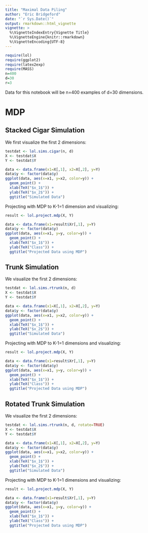 ```yaml
---
title: "Maximal Data Piling"
author: "Eric Bridgeford"
date: "`r Sys.Date()`"
output: rmarkdown::html_vignette
vignette: >
  %\VignetteIndexEntry{Vignette Title}
  %\VignetteEngine{knitr::rmarkdown}
  %\VignetteEncoding{UTF-8}
---
```


```r
require(lol)
require(ggplot2)
require(latex2exp)
require(MASS)
n=400
d=30
r=3
```

Data for this notebook will be n=400 examples of d=30 dimensions.

# MDP

## Stacked Cigar Simulation

We first visualize the first 2 dimensions:

```r
testdat <- lol.sims.cigar(n, d)
X <- testdat$X
Y <- testdat$Y

data <- data.frame(x1=X[,1], x2=X[,2], y=Y)
data$y <- factor(data$y)
ggplot(data, aes(x=x1, y=x2, color=y)) +
  geom_point() +
  xlab(TeX("$x_1$")) +
  ylab(TeX("$x_2$")) +
  ggtitle("Simulated Data")
```

Projecting with MDP to K-1=1 dimension and visualizing:

```r
result <- lol.project.mdp(X, Y)

data <- data.frame(x1=result$Xr[,1], y=Y)
data$y <- factor(data$y)
ggplot(data, aes(x=x1, y=y, color=y)) +
  geom_point() +
  xlab(TeX("$x_1$")) +
  ylab(TeX("Class")) +
  ggtitle("Projected Data using MDP")
```

## Trunk Simulation

We visualize the first 2 dimensions:

```r
testdat <- lol.sims.rtrunk(n, d)
X <- testdat$X
Y <- testdat$Y

data <- data.frame(x1=X[,1], x2=X[,2], y=Y)
data$y <- factor(data$y)
ggplot(data, aes(x=x1, y=x2, color=y)) +
  geom_point() +
  xlab(TeX("$x_1$")) +
  ylab(TeX("$x_2$")) +
  ggtitle("Simulated Data")
```

Projecting with MDP to K-1=1 dimensions and visualizing:

```r
result <- lol.project.mdp(X, Y)

data <- data.frame(x1=result$Xr[,1], y=Y)
data$y <- factor(data$y)
ggplot(data, aes(x=x1, y=y, color=y)) +
  geom_point() +
  xlab(TeX("$x_1$")) +
  ylab(TeX("Class")) +
  ggtitle("Projected Data using MDP")
```

## Rotated Trunk Simulation

We visualize the first 2 dimensions:

```r
testdat <- lol.sims.rtrunk(n, d, rotate=TRUE)
X <- testdat$X
Y <- testdat$Y

data <- data.frame(x1=X[,1], x2=X[,2], y=Y)
data$y <- factor(data$y)
ggplot(data, aes(x=x1, y=x2, color=y)) +
  geom_point() +
  xlab(TeX("$x_1$")) +
  ylab(TeX("$x_2$")) +
  ggtitle("Simulated Data")
```

Projecting with MDP to K-1=1 dimensions and visualizing:

```r
result <- lol.project.mdp(X, Y)

data <- data.frame(x1=result$Xr[,1], y=Y)
data$y <- factor(data$y)
ggplot(data, aes(x=x1, y=y, color=y)) +
  geom_point() +
  xlab(TeX("$x_1$")) +
  ylab(TeX("Class")) +
  ggtitle("Projected Data using MDP")
```

